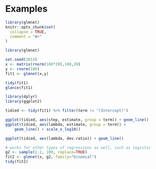 # Examples

```r
library(glmnet)
knitr::opts_chunk$set(
  collapse = TRUE,
  comment = "#>"
)
```
```r
library(glmnet)

set.seed(2014)
x <- matrix(rnorm(100*20),100,20)
y <- rnorm(100)
fit1 <- glmnet(x,y)

tidy(fit1)
glance(fit1)

library(dplyr)
library(ggplot2)

tidied <- tidy(fit1) %>% filter(term != "(Intercept)")

ggplot(tidied, aes(step, estimate, group = term)) + geom_line()
ggplot(tidied, aes(lambda, estimate, group = term)) +
    geom_line() + scale_x_log10()

ggplot(tidied, aes(lambda, dev.ratio)) + geom_line()

# works for other types of regressions as well, such as logistic
g2 <- sample(1:2, 100, replace=TRUE)
fit2 <- glmnet(x, g2, family="binomial")
tidy(fit2)
```
